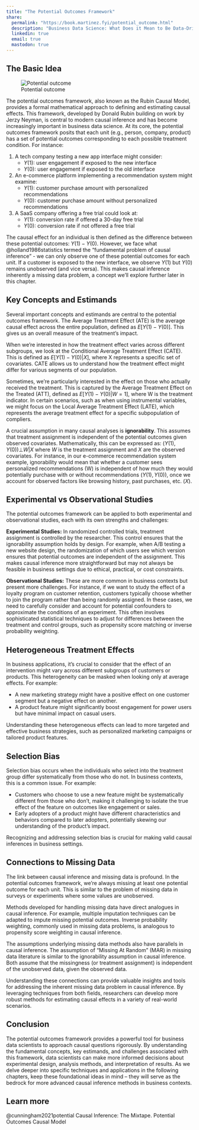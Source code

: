 ```yaml
---
title: "The Potential Outcomes Framework"
share:
  permalink: "https://book.martinez.fyi/potential_outcome.html"
  description: "Business Data Science: What Does it Mean to Be Data-Driven?"
  linkedin: true
  email: true
  mastodon: true
---
```

## The Basic Idea {#sec-potential}

![Potential outcome](img/potential.jpg){.lightbox}

The potential outcomes framework, also known as the Rubin Causal Model, provides
a formal mathematical approach to defining and estimating causal effects. This
framework, developed by Donald Rubin building on work by Jerzy Neyman, is
central to modern causal inference and has become increasingly important in
business data science. At its core, the potential outcomes framework posits that
each unit (e.g., person, company, product) has a set of potential outcomes
corresponding to each possible treatment condition. For instance:

1. A tech company testing a new app interface might consider:
    - $Y(1)$: user engagement if exposed to the new interface 
    - $Y(0)$: user engagement if exposed to the old interface
2. An e-commerce platform implementing a recommendation system might examine:
    - $Y(1)$: customer purchase amount with personalized recommendations
    - $Y(0)$: customer purchase amount without personalized recommendations
3. A SaaS company offering a free trial could look at:
    - $Y(1)$: conversion rate if offered a 30-day free trial 
    - $Y(0)$: conversion rate if not offered a free trial

The causal effect for an individual is then defined as the difference between
these potential outcomes: $Y(1) - Y(0)$. However, we face what
@holland1986statistics termed the "fundamental problem of causal inference" - we
can only observe one of these potential outcomes for each unit. If a customer is
exposed to the new interface, we observe $Y(1)$ but $Y(0)$ remains unobserved
(and vice versa). This makes causal inference inherently a missing data problem,
a concept we'll explore further later in this chapter.

## Key Concepts and Estimands

Several important concepts and estimands are central to the potential outcomes
framework. The Average Treatment Effect (ATE) is the average causal effect
across the entire population, defined as $E[Y(1) - Y(0)]$. This gives us an
overall measure of the treatment's impact.

When we're interested in how the treatment effect varies across different
subgroups, we look at the Conditional Average Treatment Effect (CATE). This is
defined as $E[Y(1) - Y(0) | X]$, where X represents a specific set of
covariates. CATE allows us to understand how the treatment effect might differ
for various segments of our population.

Sometimes, we're particularly interested in the effect on those who actually
received the treatment. This is captured by the Average Treatment Effect on the
Treated (ATT), defined as $E[Y(1) - Y(0) | W = 1]$, where W is the treatment
indicator. In certain scenarios, such as when using instrumental variables, we
might focus on the Local Average Treatment Effect (LATE), which represents the
average treatment effect for a specific subpopulation of compliers.

A crucial assumption in many causal analyses is **ignorability**. This assumes
that treatment assignment is independent of the potential outcomes given
observed covariates. Mathematically, this can be expressed as:
$(Y(1), Y(0)) ⊥ W | X$ where $W$ is the treatment assignment and $X$ are the
observed covariates. For instance, in our e-commerce recommendation system
example, ignorability would mean that whether a customer sees personalized
recommendations (W) is independent of how much they would potentially purchase
with or without recommendations ($Y(1), Y(0)$), once we account for observed
factors like browsing history, past purchases, etc. ($X$).

## Experimental vs Observational Studies

The potential outcomes framework can be applied to both experimental and
observational studies, each with its own strengths and challenges:

**Experimental Studies:** In randomized controlled trials, treatment assignment
is controlled by the researcher. This control ensures that the ignorability
assumption holds by design. For example, when A/B testing a new website design,
the randomization of which users see which version ensures that potential
outcomes are independent of the assignment. This makes causal inference more
straightforward but may not always be feasible in business settings due to
ethical, practical, or cost constraints.

**Observational Studies:** These are more common in business contexts but
present more challenges. For instance, if we want to study the effect of a
loyalty program on customer retention, customers typically choose whether to
join the program rather than being randomly assigned. In these cases, we need to
carefully consider and account for potential confounders to approximate the
conditions of an experiment. This often involves sophisticated statistical
techniques to adjust for differences between the treatment and control groups,
such as propensity score matching or inverse probability weighting.

## Heterogeneous Treatment Effects

In business applications, it's crucial to consider that the effect of an
intervention might vary across different subgroups of customers or products.
This heterogeneity can be masked when looking only at average effects. For
example:

  - A new marketing strategy might have a positive effect on one customer
    segment but a negative effect on another.
  - A product feature might significantly boost engagement for power users but
    have minimal impact on casual users.

Understanding these heterogeneous effects can lead to more targeted and
effective business strategies, such as personalized marketing campaigns or
tailored product features.

## Selection Bias

Selection bias occurs when the individuals who select into the treatment group
differ systematically from those who do not. In business contexts, this is a
common issue. For example:

  - Customers who choose to use a new feature might be systematically different
    from those who don't, making it challenging to isolate the true effect of
    the feature on outcomes like engagement or sales.
  - Early adopters of a product might have different characteristics and
    behaviors compared to later adopters, potentially skewing our understanding
    of the product's impact.

Recognizing and addressing selection bias is crucial for making valid causal
inferences in business settings.

## Connections to Missing Data

The link between causal inference and missing data is profound. In the potential
outcomes framework, we're always missing at least one potential outcome for each
unit. This is similar to the problem of missing data in surveys or experiments
where some values are unobserved.

Methods developed for handling missing data have direct analogues in causal
inference. For example, multiple imputation techniques can be adapted to impute
missing potential outcomes. Inverse probability weighting, commonly used in
missing data problems, is analogous to propensity score weighting in causal
inference.

The assumptions underlying missing data methods also have parallels in causal
inference. The assumption of "Missing At Random" (MAR) in missing data
literature is similar to the ignorability assumption in causal inference. Both
assume that the missingness (or treatment assignment) is independent of the
unobserved data, given the observed data.

Understanding these connections can provide valuable insights and tools for
addressing the inherent missing data problem in causal inference. By leveraging
techniques from both fields, researchers can develop more robust methods for
estimating causal effects in a variety of real-world scenarios.

## Conclusion

The potential outcomes framework provides a powerful tool for business data
scientists to approach causal questions rigorously. By understanding the
fundamental concepts, key estimands, and challenges associated with this
framework, data scientists can make more informed decisions about experimental
design, analysis methods, and interpretation of results. As we delve deeper into
specific techniques and applications in the following chapters, keep these
foundational ideas in mind – they will serve as the bedrock for more advanced
causal inference methods in business contexts.

::: {.callout-tip}
## Learn more
@cunningham2021potential Causal Inference: The Mixtape. Potential Outcomes Causal Model
:::